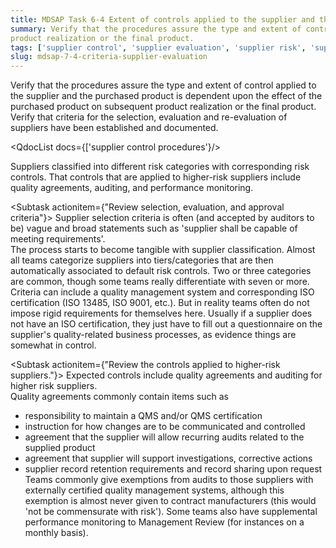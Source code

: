 ```yaml
---
title: MDSAP Task 6-4 Extent of controls applied to the supplier and the purchased product; criteria for selection, evaluation, and reg-evaluation of the supplier
summary: Verify that the procedures assure the type and extent of control applied to the supplier and the purchased product is dependent upon the effect of the purchased product on subsequent 
product realization or the final product.
tags: ['supplier control', 'supplier evaluation', 'supplier risk', 'supplier agreement', 'supplier audit']
slug: mdsap-7-4-criteria-supplier-evaluation
---
```


<RegLang>
Verify that the procedures assure the type and extent of control applied to the supplier and the purchased product is dependent upon the effect of the purchased product on subsequent 
product realization or the final product.
Verify that criteria for the selection, evaluation and re-evaluation of suppliers have been 
established and documented.
</RegLang>

<QdocList docs={['supplier control procedures'}/>

<ReportLang>
Suppliers classified into different risk categories with corresponding risk controls.
That controls that are applied to higher-risk suppliers include quality agreements, auditing, and performance monitoring.
</ReportLang>

<Subtask actionitem={"Review selection, evaluation, and approval criteria"}>
Supplier selection criteria is often (and accepted by auditors to be) vague and broad statements such as 'supplier shall be capable of meeting requirements'.  
The process starts to become tangible with supplier classification.  Almost all teams categorize suppliers into tiers/categories that are then automatically associated to default risk controls.  Two or three categories are common, though some teams really differentiate with seven or more. 
Criteria can include a quality management system and corresponding ISO certification (ISO 13485, ISO 9001, etc.).  But in reality teams often do not impose rigid requirements for themselves here.  Usually if a supplier does not have an ISO certification, they just have to fill out a questionnaire on the supplier's quality-related business processes, as evidence things are somewhat in control.
</Subtask>

<Subtask actionitem={"Review the controls applied to higher-risk suppliers."}>
Expected controls include quality agreements and auditing for higher risk suppliers.  
Quality agreements commonly contain items such as 
- responsibility to maintain a QMS  and/or QMS certification
- instruction for how changes are to be communicated and controlled
- agreement that the supplier will allow recurring audits related to the supplied product
- agreement that supplier will support investigations, corrective actions
- supplier record retention requirements and record sharing upon request
Teams commonly give exemptions from audits to those suppliers with externally certified quality management systems, although this exemption is almost never given to contract manufacturers (this would 'not be commensurate with risk').
Some teams also have supplemental performance monitoring to Management Review (for instances on a monthly basis).    
</Subtask>



